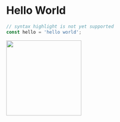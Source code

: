 # Hello World

```js
// syntax highlight is not yet supported
const hello = 'hello world';
```

<img
  className="ml-auto"
  src="https://1.bp.blogspot.com/-Bk7BFFKC7jQ/Xrea4X0Z3LI/AAAAAAABY04/MiBl5ZVxODAQjYP2Kqe2Ai1p8cdRsLgQQCNcBGAsYHQ/s450/nimotsu_uketoru_man.png"
  width="200px"
/>
